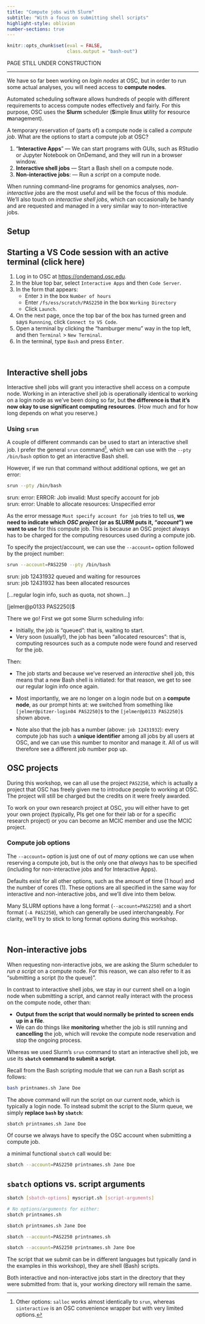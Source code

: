 ```yaml
---
title: "Compute jobs with Slurm"
subtitle: "With a focus on submitting shell scripts"
highlight-style: oblivion
number-sections: true
---
```


```r
knitr::opts_chunk$set(eval = FALSE,
                      class.output = "bash-out")
```

:::{.callout-warning}
PAGE STILL UNDER CONSTRUCTION
:::

----

We have so far been working on _login nodes_ at OSC,
but in order to run some actual analyses,
you will need access to **compute nodes**.
  
Automated scheduling software allows hundreds of people with different
requirements to access compute nodes effectively and fairly.
For this purpose, OSC uses the **Slurm** scheduler
(**S**imple **l**inux **u**tility for **r**esource **m**anagement).

A temporary reservation of (parts of) a compute node is called a _compute job_.
What are the options to start a compute job at OSC?

1. "**Interactive Apps**" &mdash; We can start programs with GUIs,
   such as RStudio or Jupyter Notebook on OnDemand,
   and they will run in a browser window.
2. **Interactive shell jobs** &mdash; Start a Bash shell on a compute node.
3. **Non-interactive jobs**: &mdash; Run a _script_ on a compute node.

When running command-line programs for genomics analyses,
_non-interactive jobs_ are the most useful and will be the focus of this module.
We'll also touch on _interactive shell jobs_,
which can occasionally be handy
and are requested and managed in a very similar way to non-interactive jobs.

## Setup

:::{.callout-note collapse="true"}
## Starting a VS Code session with an active terminal (click here)

1. Log in to OSC at <https://ondemand.osc.edu>.
2. In the blue top bar, select `Interactive Apps` and then `Code Server`.
3. In the form that appears:
   - Enter `3` in the box `Number of hours`
   - Enter `/fs/ess/scratch/PAS2250` in the box `Working Directory`
   - Click `Launch`.
4. On the next page, once the top bar of the box has turned green and says `Runnning`,
   click `Connect to VS Code`.
5. Open a terminal by clicking the "hamburger menu" way in the top left,
   and then `Terminal` > `New Terminal`.
6. In the terminal, type `Bash` and press <kbd>Enter</kbd>.

:::

<br>

## Interactive shell jobs

Interactive shell jobs will grant you interactive shell access on a compute node.
Working in an interactive shell job is operationally identical to working on
a login node as we've been doing so far, but
**the difference is that it's now okay to use significant computing resources**.
(How much and for how long depends on what you reserve.)

### Using `srun`

A couple of different commands can be used to start an interactive shell job.
I prefer the general `srun` command[^1],
which we can use with the `--pty /bin/bash` option to get an interactive
Bash shell.

[^1]: Other options: `salloc` works almost identically to `srun`,
      whereas `sinteractive` is an OSC convenience wrapper but with very
      limited options.
     
However, if we run that command without additional options, we get an error:

```bash
srun --pty /bin/bash
```

:::{.bash-out}
srun: error: ERROR: Job invalid: Must specify account for job  
srun: error: Unable to allocate resources: Unspecified error
:::

As the error message `Must specify account for job` tries to tell us,
**we need to indicate which _OSC project_ (or as SLURM puts it, "_account_")**
**we want to use** for this compute job.
This is because an OSC project always has to be charged for the computing
resources used during a compute job.

To specify the project/account,
we can use the `--account=` option followed by the project number:

```bash
srun --account=PAS2250 --pty /bin/bash
```

:::{.bash-out}
srun: job 12431932 queued and waiting for resources  
srun: job 12431932 has been allocated resources

[...regular login info, such as quota, not shown...]

[jelmer@p0133 PAS2250]$
:::

There we go! First we got some Slurm scheduling info:

- Initially, the job is "queued": that is, waiting to start.
- Very soon (usually!), the job has been "allocated resources": that is,
  computing resources such as a compute node were found and reserved for the job.

Then:

- The job starts and because we've reserved an _interactive_ shell job,
  this means that a new Bash shell is initiated:
  for that reason, we get to see our regular login info once again.

- Most importantly, we are no longer on a login node but on a **compute node**,
  as our prompt hints at:
  we switched from something like `[jelmer@pitzer-login04 PAS2250]$` to
  the `[jelmer@p0133 PAS2250]$` shown above.

- Note also that the job has a number (above: `job 12431932`):
  every compute job has such a **unique identifier** among all jobs by all users
  at OSC, and we can use this number to monitor and manage it.
  All of us will therefore see a different job number pop up.

:::{.callout-note}
## OSC projects

During this workshop, we can all use the project `PAS2250`,
which is actually a project that OSC has freely given me to introduce people
to working at OSC.
The project will still be charged but the credits on it were freely awarded.

To work on your own research project at OSC,
you will either have to get your own project
(typically, PIs get one for their lab or for a specific research project)
or you can become an MCIC member and use the MCIC project.
:::


### Compute job options

The `--account=` option is just one of out of _many_ options we can use
when reserving a compute job,
but is the only one that _always_ has to be specified
(including for non-interactive jobs and for Interactive Apps).

Defaults exist for all other options,
such as the amount of time (1 hour) and the number of cores (1).
These options are all specified in the same way for interactive and
non-interactive jobs, and we'll dive into them below.

:::{.callout-tip}
Many SLURM options have a long format (`--account=PAS2250`) and a short
format (`-A PAS2250`), which can generally be used interchangeably.
For clarity, we'll try to stick to long format options during this workshop.
:::

<br>

## Non-interactive jobs

When requesting non-interactive jobs,
we are asking the Slurm scheduler to _run a script_ on a compute node.
For this reason,
we can also refer to it as "submitting a script (to the queue)".

In contrast to interactive shell jobs,
we stay in our current shell on a login node when submitting a script,
and cannot really interact with the process on the compute node, other than:

- **Output from the script that would normally be printed to screen ends up in**
  **a file**.
- We can do things like **monitoring** whether the job is still running and
  **cancelling** the job,
  which will revoke the compute node reservation and stop the ongoing process.

Whereas we used Slurm's `srun` command to start an interactive shell job,
we use its **`sbatch` command to submit a script**.

Recall from the Bash scripting module that we can run a Bash script as follows:

```bash
bash printnames.sh Jane Doe
```

The above command will run the script on our current node,
which is typically a login node.
To instead submit the script to the Slurm queue,
we simply **replace `bash` by `sbatch`**:

```bash
sbatch printnames.sh Jane Doe
```

Of course we always have to specify the OSC account when submitting a compute
job.

a minimal functional `sbatch` call would be:

```bash
sbatch --account=PAS2250 printnames.sh Jane Doe
```

:::{.callout-tip}
## `sbatch` options vs. script arguments

```bash
sbatch [sbatch-options] myscript.sh [script-arguments]
```

```bash
# No options/arguments for either:
sbatch printnames.sh

sbatch printnames.sh Jane Doe

sbatch --account=PAS2250 printnames.sh

sbatch --account=PAS2250 printnames.sh Jane Doe
```

:::

:::{.callout-tip}
The script that we submit can be in different languages but typically
(and in the examples in this workshop), they are shell (Bash) scripts.
:::

:::{.callout-tip}
Both interactive and non-interactive jobs start in the directory that they were submitted from: that is, your working directory will remain the same.
:::

